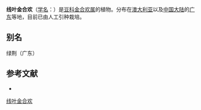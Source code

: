 {{Speciesbox
| name = 线叶金合欢
| status = 
| status_system = 
| image =
| genus = Acacia
| species = decurrens
| authority = Willd.
}}

'''线叶金合欢'''（[[学名|学名]]：{{lang|la|''Acacia decurrens''}}）是[[豆科|豆科]][[金合欢属|金合欢属]]的植物。分布在[[澳大利亚|澳大利亚]]以及[[中国大陆|中国大陆]]的[[广东|广东]]等地，目前已由人工引种栽培。

== 别名 ==
绿荆（广东）

== 参考文献 ==
<div class="references-small">
* {{cite web| url =http://www.bioinfo.cn/db05/KmzwSpecies.php?action=view&id=13528| title =线叶金合欢| work =《中国高等植物数据库全库》| publisher =中国科学院微生物研究所| author =昆明植物研究所| accessdate =2009-02-24| deadurl =yes| archiveurl =https://web.archive.org/web/20160305102539/http://www.bioinfo.cn/db05/KmzwSpecies.php?action=view&id=13528| archivedate =2016-03-05}}
</div>
{{Taxonbar|from=Q2587160}}

[[Category:相思树属|线叶金合欢]]


{{植物小作品}}